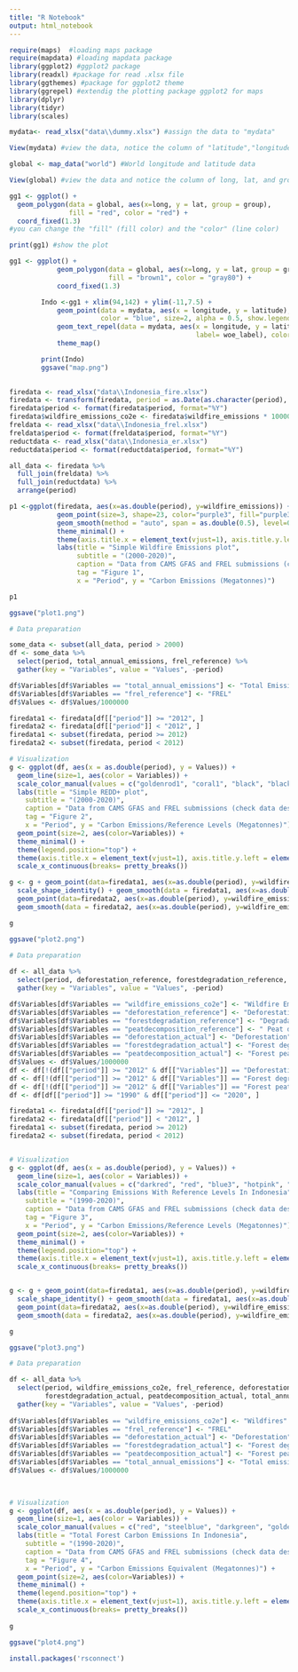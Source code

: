 ```yaml
---
title: "R Notebook"
output: html_notebook
---
```



```r

require(maps)  #loading maps package
require(mapdata) #loading mapdata package
library(ggplot2) #ggplot2 package
library(readxl) #package for read .xlsx file
library(ggthemes) #package for ggplot2 theme
library(ggrepel) #extendig the plotting package ggplot2 for maps
library(dplyr)
library(tidyr)
library(scales)

```


```r
mydata<- read_xlsx("data\\dummy.xlsx") #assign the data to "mydata"

View(mydata) #view the data, notice the column of "latitude","longitude", "woe_label"

```



```r
global <- map_data("world") #World longitude and latitude data 

View(global) #view the data and notice the column of long, lat, and group

gg1 <- ggplot() + 
  geom_polygon(data = global, aes(x=long, y = lat, group = group), 
               fill = "red", color = "red") + 
  coord_fixed(1.3) 
#you can change the "fill" (fill color) and the "color" (line color)

print(gg1) #show the plot
```


```r
gg1 <- ggplot() +
            geom_polygon(data = global, aes(x=long, y = lat, group = group),
                         fill = "brown1", color = "gray80") +
            coord_fixed(1.3)

        Indo <-gg1 + xlim(94,142) + ylim(-11,7.5) +
            geom_point(data = mydata, aes(x = longitude, y = latitude),
                       color = "blue", size=2, alpha = 0.5, show.legend = F) +
            geom_text_repel(data = mydata, aes(x = longitude, y = latitude,
                                               label= woe_label), color = "grey30",show.legend=F, size=2.5) +
            theme_map()

        print(Indo)
        ggsave("map.png")
        
```


```r
firedata <- read_xlsx("data\\Indonesia_fire.xlsx") 
firedata <- transform(firedata, period = as.Date(as.character(period), "%Y"))
firedata$period <- format(firedata$period, format="%Y")
firedata$wildfire_emissions_co2e <- firedata$wildfire_emissions * 1000000
freldata <- read_xlsx("data\\Indonesia_frel.xlsx") 
freldata$period <- format(freldata$period, format="%Y")
reductdata <- read_xlsx("data\\Indonesia_er.xlsx") 
reductdata$period <- format(reductdata$period, format="%Y")

all_data <- firedata %>% 
  full_join(freldata) %>% 
  full_join(reductdata) %>%
  arrange(period)
```

```r

p1 <-ggplot(firedata, aes(x=as.double(period), y=wildfire_emissions)) +
            geom_point(size=3, shape=23, color="purple3", fill="purple3") +
            geom_smooth(method = "auto", span = as.double(0.5), level=0.95) +
            theme_minimal() +
            theme(axis.title.x = element_text(vjust=1), axis.title.y.left = element_text(vjust=+10)) +
            labs(title = "Simple Wildfire Emissions plot",
                 subtitle = "(2000-2020)",
                 caption = "Data from CAMS GFAS and FREL submissions (check data description for more details)",
                 tag = "Figure 1",
                 x = "Period", y = "Carbon Emissions (Megatonnes)") 

p1

ggsave("plot1.png")
```



```r
# Data preparation

some_data <- subset(all_data, period > 2000)
df <- some_data %>%
  select(period, total_annual_emissions, frel_reference) %>%
  gather(key = "Variables", value = "Values", -period)

df$Variables[df$Variables == "total_annual_emissions"] <- "Total Emissions"
df$Variables[df$Variables == "frel_reference"] <- "FREL"
df$Values <- df$Values/1000000

firedata1 <- firedata[df[["period"]] >= "2012", ]
firedata2 <- firedata[df[["period"]] < "2012", ]
firedata1 <- subset(firedata, period >= 2012)
firedata2 <- subset(firedata, period < 2012)

```



```r
# Visualization
g <- ggplot(df, aes(x = as.double(period), y = Values)) + 
  geom_line(size=1, aes(color = Variables)) + 
  scale_color_manual(values = c("goldenrod1", "coral1", "black", "black")) +
  labs(title = "Simple REDD+ plot",
    subtitle = "(2000-2020)",
    caption = "Data from CAMS GFAS and FREL submissions (check data description for more details)",
    tag = "Figure 2",
    x = "Period", y = "Carbon Emissions/Reference Levels (Megatonnes)") +
  geom_point(size=2, aes(color=Variables)) +
  theme_minimal() +
  theme(legend.position="top") +
  theme(axis.title.x = element_text(vjust=1), axis.title.y.left = element_text(vjust=+10)) +
  scale_x_continuous(breaks= pretty_breaks())

g <- g + geom_point(data=firedata1, aes(x=as.double(period), y=wildfire_emissions, fill = "Fires during REDD+"), size=2, shape=23) + 
  scale_shape_identity() + geom_smooth(data = firedata1, aes(x=as.double(period), y=wildfire_emissions), method = lm, span = 0.5, level=0.95) + 
  geom_point(data=firedata2, aes(x=as.double(period), y=wildfire_emissions, fill = "Fires pre-REDD+"), size=2, shape=23) + 
  geom_smooth(data = firedata2, aes(x=as.double(period), y=wildfire_emissions), method = lm, span = 0.5, level=0.95)

g

ggsave("plot2.png")

```



```r
# Data preparation
 
df <- all_data %>%
  select(period, deforestation_reference, forestdegradation_reference, peatdecomposition_reference, deforestation_actual, forestdegradation_actual, peatdecomposition_actual) %>%
  gather(key = "Variables", value = "Values", -period)

df$Variables[df$Variables == "wildfire_emissions_co2e"] <- "Wildfire Emissions"
df$Variables[df$Variables == "deforestation_reference"] <- "Deforestation Reference"
df$Variables[df$Variables == "forestdegradation_reference"] <- "Degradation Reference"
df$Variables[df$Variables == "peatdecomposition_reference"] <- " Peat decomposition Reference"
df$Variables[df$Variables == "deforestation_actual"] <- "Deforestation"
df$Variables[df$Variables == "forestdegradation_actual"] <- "Forest degradation"
df$Variables[df$Variables == "peatdecomposition_actual"] <- "Forest peat decomposition"
df$Values <- df$Values/1000000
df <- df[!(df[["period"]] >= "2012" & df[["Variables"]] == "Deforestation"), ]
df <- df[!(df[["period"]] >= "2012" & df[["Variables"]] == "Forest degradation"), ]
df <- df[!(df[["period"]] >= "2012" & df[["Variables"]] == "Forest peat decomposition"), ]
df <- df[df[["period"]] >= "1990" & df[["period"]] <= "2020", ]

firedata1 <- firedata[df[["period"]] >= "2012", ]
firedata2 <- firedata[df[["period"]] < "2012", ]
firedata1 <- subset(firedata, period >= 2012)
firedata2 <- subset(firedata, period < 2012)



```

```r

# Visualization
g <- ggplot(df, aes(x = as.double(period), y = Values)) +
  geom_line(size=1, aes(color = Variables)) +
  scale_color_manual(values = c("darkred", "red", "blue3", "hotpink", "darkorchid1", "cornflowerblue", "red", "green")) +
  labs(title = "Comparing Emissions With Reference Levels In Indonesia",
    subtitle = "(1990-2020)",
    caption = "Data from CAMS GFAS and FREL submissions (check data description for more details)",
    tag = "Figure 3",
    x = "Period", y = "Carbon Emissions/Reference Levels (Megatonnes)") +
  geom_point(size=2, aes(color=Variables)) +
  theme_minimal() +
  theme(legend.position="top") +
  theme(axis.title.x = element_text(vjust=1), axis.title.y.left = element_text(vjust=+10)) +
  scale_x_continuous(breaks= pretty_breaks())


g <- g + geom_point(data=firedata1, aes(x=as.double(period), y=wildfire_emissions, fill = "Fires during REDD+"), size=2, shape=23) + 
  scale_shape_identity() + geom_smooth(data = firedata1, aes(x=as.double(period), y=wildfire_emissions), method = lm, span = 0.5, level=0.95) + 
  geom_point(data=firedata2, aes(x=as.double(period), y=wildfire_emissions, fill = "Fires pre-REDD+"), size=2, shape=23) + 
  geom_smooth(data = firedata2, aes(x=as.double(period), y=wildfire_emissions), method = lm, span = 0.5, level=0.95)

g

ggsave("plot3.png")
```




```r
# Data preparation

df <- all_data %>%
  select(period, wildfire_emissions_co2e, frel_reference, deforestation_actual,
         forestdegradation_actual, peatdecomposition_actual, total_annual_emissions) %>%
  gather(key = "Variables", value = "Values", -period)
 
df$Variables[df$Variables == "wildfire_emissions_co2e"] <- "Wildfires"
df$Variables[df$Variables == "frel_reference"] <- "FREL"
df$Variables[df$Variables == "deforestation_actual"] <- "Deforestation"
df$Variables[df$Variables == "forestdegradation_actual"] <- "Forest degradation"
df$Variables[df$Variables == "peatdecomposition_actual"] <- "Forest peat decomposition"
df$Variables[df$Variables == "total_annual_emissions"] <- "Total emissions"
df$Values <- df$Values/1000000

 
```


```r
# Visualization
g <- ggplot(df, aes(x = as.double(period), y = Values)) + 
  geom_line(size=1, aes(color = Variables)) + 
  scale_color_manual(values = c("red", "steelblue", "darkgreen", "goldenrod1", "coral1", "purple3")) +
  labs(title = "Total Forest Carbon Emissions In Indonesia",
    subtitle = "(1990-2020)",
    caption = "Data from CAMS GFAS and FREL submissions (check data description for more details)",
    tag = "Figure 4",
    x = "Period", y = "Carbon Emissions Equivalent (Megatonnes)") +
  geom_point(size=2, aes(color=Variables)) +
  theme_minimal() +
  theme(legend.position="top") +
  theme(axis.title.x = element_text(vjust=1), axis.title.y.left = element_text(vjust=+10)) +
  scale_x_continuous(breaks= pretty_breaks())
  
g

ggsave("plot4.png")
```

```r
install.packages('rsconnect')


```


